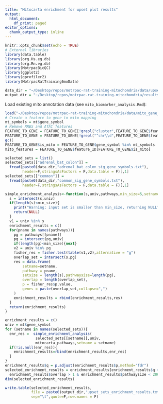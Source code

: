 ```yaml
---
title: "Mitocarta enrichment for upset plot results"
output:
  html_document:
    df_print: paged
editor_options:
  chunk_output_type: inline
---
```


```r
knitr::opts_chunk$set(echo = TRUE)
# External libraries
library(data.table)
library(org.Hs.eg.db)
library(org.Rn.eg.db)
library(MotrpacBicQC)
library(ggplot2)
library(gprofiler2)
library(MotrpacRatTraining6moData)

data_dir = "~/Desktop/repos/motrpac-rat-training-mitochondria/data/upset_plot/"
output_dir = "~/Desktop/repos/motrpac-rat-training-mitochondria/results/"
```

Load existing mito annotation data (see `mito_biomarker_analysis.Rmd`):
```r
load("~/Desktop/repos/motrpac-rat-training-mitochondria/data/mito_gene_annotation.RData")
# Create a feature to gene to mito mapping
mt_symbols = mt$gene_symbol
# Remove RRBS and ATAC features
FEATURE_TO_GENE = FEATURE_TO_GENE[!grepl("cluster",FEATURE_TO_GENE$feature_ID),]
FEATURE_TO_GENE = FEATURE_TO_GENE[!grepl("^chr\\d",FEATURE_TO_GENE$feature_ID,perl=T),]
gc()
FEATURE_TO_GENE$is_mito = FEATURE_TO_GENE$gene_symbol %in% mt_symbols
mito_features = FEATURE_TO_GENE$feature_ID[FEATURE_TO_GENE$is_mito]
```


```r
selected_sets = list()
selected_sets[["adrenal_bat_colon"]] = 
  fread(paste0(data_dir,"adrenal_bat_colon_sig_gene_symbols.txt"),
        header=F,stringsAsFactors = F,data.table = F)[,1]
selected_sets[["common"]] = 
  fread(paste0(data_dir,"common_sig_gene_symbols.txt"),
        header=F,stringsAsFactors = F,data.table = F)[,1]
```

```r
simple_enrichment_analysis<-function(s,univ,pathways,min_size=5,setname=""){
  s = intersect(s,univ)
  if(length(s)<min_size){
    print("Warning: input set is smaller than min_size, returning NULL")
    return(NULL)
  }
  v1 = univ %in% s
  enrichment_results = c()
  for(pname in names(pathways)){
    pg = pathways[[pname]]
    pg = intersect(pg,univ)
    if(length(pg)<min_size){next}
    v2 = univ %in% pg
    fisher_res = fisher.test(table(v1,v2),alternative = "g")
    overlap_set = intersect(s,pg)
    res = data.frame(
        setname=setname,
        pathway = pname,
        setsize = length(s),pathwaysize=length(pg),
        overlap = length(overlap_set),
        p = fisher_res$p.value,
        genes = paste(overlap_set,collapse=",")
    )
    enrichment_results = rbind(enrichment_results,res)
  }
  return(enrichment_results)
}

enrichment_results = c()
univ = mt$gene_symbol
for (setname in names(selected_sets)){
  enr_res =  simple_enrichment_analysis(
              selected_sets[[setname]],univ,
              mitocarta_pathways,setname = setname)
  if(!is.null(enr_res)){
    enrichment_results=rbind(enrichment_results,enr_res)
  }
}
enrichment_results$q = p.adjust(enrichment_results$p,method="fdr")
selected_enrichment_results = enrichment_results[enrichment_results$q < 0.1 &
  enrichment_results$overlap > 1 & enrichment_results$pathwaysize < 200,]
dim(selected_enrichment_results)

write.table(selected_enrichment_results,
            file = paste0(output_dir,"upset_sets_enrichment_results.txt"),
            sep="\t",quote=F,row.names = F)

```


